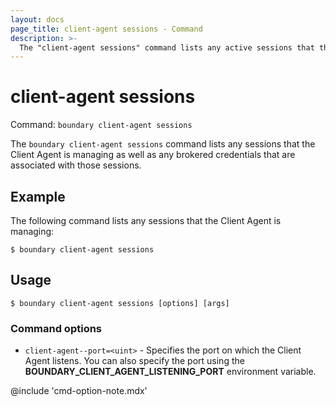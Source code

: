 ```yaml
---
layout: docs
page_title: client-agent sessions - Command
description: >-
  The "client-agent sessions" command lists any active sessions that the Client Agent is managing. It also lists any associated brokered credentials.
---
```


# client-agent sessions

Command: `boundary client-agent sessions`

The `boundary client-agent sessions` command lists any sessions that the Client Agent is managing as well as any brokered credentials that are associated with those sessions.

## Example

The following command lists any sessions that the Client Agent is managing:

```shell-session
$ boundary client-agent sessions
```

## Usage

<CodeBlockConfig hideClipboard>

```shell-session
$ boundary client-agent sessions [options] [args]
```

</CodeBlockConfig>

### Command options

- `client-agent--port=<uint>` - Specifies the port on which the Client Agent listens.
You can also specify the port using the **BOUNDARY_CLIENT_AGENT_LISTENING_PORT** environment variable.

@include 'cmd-option-note.mdx'
